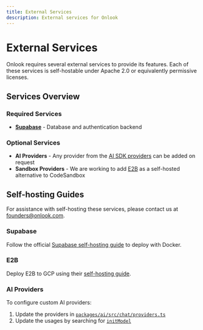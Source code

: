 ```yaml
---
title: External Services
description: External services for Onlook
---
```


# External Services

Onlook requires several external services to provide its features. Each of these services is self-hostable under Apache 2.0 or equivalently permissive licenses.

## Services Overview

### Required Services
- **[Supabase](https://supabase.com/)** - Database and authentication backend

### Optional Services
- **AI Providers** - Any provider from the [AI SDK providers](https://ai-sdk.dev/providers/ai-sdk-providers) can be added on request
- **Sandbox Providers** - We are working to add [E2B](https://github.com/e2b-dev/E2B) as a self-hosted alternative to CodeSandbox

## Self-hosting Guides

For assistance with self-hosting these services, please contact us at [founders@onlook.com](mailto:founders@onlook.com).

### Supabase
Follow the official [Supabase self-hosting guide](https://supabase.com/docs/guides/self-hosting/docker) to deploy with Docker.

### E2B
Deploy E2B to GCP using their [self-hosting guide](https://github.com/e2b-dev/infra/blob/main/self-host.md).

### AI Providers
To configure custom AI providers:
1. Update the providers in [`packages/ai/src/chat/providers.ts`](https://github.com/onlook-dev/onlook/blob/main/packages/ai/src/chat/providers.ts)
2. Update the usages by searching for [`initModel`](https://github.com/search?q=repo%3Aonlook-dev%2Fonlook%20initModel&type=code)
